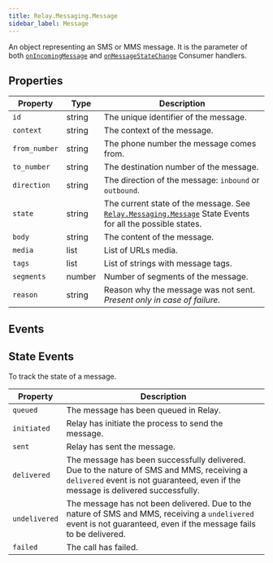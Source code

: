 ```yaml
---
title: Relay.Messaging.Message
sidebar_label: Message
---
```


[relay-consumer]: /sdks/relay-realtime-sdk/v2/language/python/consumer
[relay-messaging-message]: /sdks/relay-realtime-sdk/v2/language/python/messaging/message

An object representing an SMS or MMS message. It is the parameter of both [`onIncomingMessage`][relay-consumer] and [`onMessageStateChange`][relay-consumer] Consumer handlers.

## Properties

| Property | Type | Description |
| -------- | ---- | ----------- |
| `id` | string | The unique identifier of the message. |
| `context` | string | The context of the message. |
| `from_number` | string | The phone number the message comes from. |
| `to_number` | string | The destination number of the message. |
| `direction` | string | The direction of the message: `inbound` or `outbound`. |
| `state` | string | The current state of the message. See [`Relay.Messaging.Message`][relay-messaging-message] State Events for all the possible states. |
| `body` | string | The content of the message. |
| `media` | list | List of URLs media. |
| `tags` | list | List of strings with message tags. |
| `segments` | number | Number of segments of the message. |
| `reason` | string | Reason why the message was not sent.<br/> _Present only in case of failure._ |

## Events

## State Events

To track the state of a message.

| Property | Description |
| -------- | ----------- |
| `queued` | The message has been queued in Relay. |
| `initiated` | Relay has initiate the process to send the message. |
| `sent` | Relay has sent the message. |
| `delivered` | The message has been successfully delivered.  Due to the nature of SMS and MMS, receiving a `delivered` event is not guaranteed, even if the message is delivered successfully. |
| `undelivered` | The message has not been delivered.  Due to the nature of SMS and MMS, receiving a `undelivered` event is not guaranteed, even if the message fails to be delivered. |
| `failed` | The call has failed. |